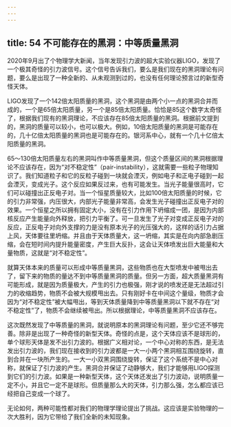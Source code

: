 ```yaml
---
---
---
```

title: 54 不可能存在的黑洞：中等质量黑洞
---




2020年9月出了个物理学大新闻，当年发现引力波的超大实验仪器LIGO，发现了一个极其奇怪的引力波信号。这个信号告诉我们，要么是我们现在的黑洞理论有问题，要么是出现了一种全新的、从未观测到过的，也没有任何理论预言过的新型奇怪天体。

LIGO发现了一个142倍太阳质量的黑洞，这个黑洞是由两个小一点的黑洞合并而成的，一个是65倍太阳质量，另一个是85倍太阳质量。恰恰是85这个数字太奇怪了，根据我们现有的黑洞理论，不应该存在85倍太阳质量的黑洞。根据前文提到的，黑洞的质量可以较小，也可以极大。例如，10倍太阳质量的黑洞是可能存在的，几十亿倍太阳质量的黑洞也是可能存在的。银河系中心，就有一个几十亿倍太阳质量的黑洞。

65～130倍太阳质量左右的黑洞叫作中等质量黑洞，但这个质量区间的黑洞根据理论不应该存在，因为“对不稳定性”（pair-instability），这就需要一些粒子物理知识了。我们知道粒子和它的反粒子碰到一块就会湮灭，例如电子和正电子碰到一起会湮灭，变成光子。这个反应如果反过来，也有可能发生。当光子能量很高时，它们可以碰撞出正反电子对。当一个恒星质量较大，比如100倍太阳质量的时候，它的引力非常强，内压很大，内部光子能量非常高，会发生光子碰撞出正反电子对的效果。一个恒星之所以拥有固定大小，没有在引力作用下坍缩成一团，是因为内部核反应产生能量向外释放，把引力平衡了。可一旦发生了光子对变成正反电子对的反应，正反电子对向外支撑的力是没有原本光子的光压强大的，这样的话引力占据上风，天体要往里坍缩。并且由于天体质量大，这一坍缩，其实是在向内部急剧压缩，会在短时间内提升能量密度，产生巨大反扑，这会让天体喷发出巨大能量和大量物质，这就是“对不稳定性”。

就算天体本来的质量可以形成中等质量黑洞，这些物质也在大型喷发中被甩出去了，留下来的物质的量达不到中等质量黑洞的质量。但另一方面，超大质量黑洞有可能形成，就是因为质量极大，产生的引力也极强，刚才说的喷发还是无法超过引力的收缩趋势，物质不会被大规模甩出去。只有刚好卡在中间这个量级，物质才会因为“对不稳定性”被大幅甩出，等到天体质量降到中等质量黑洞以下就不存在“对不稳定性”了，物质不会继续被甩出。所以根据理论，中等质量黑洞不应该存在。

这次既然发现了中等质量的黑洞，就说明原本的黑洞理论有问题，至少它还不够完善。除非是出现了一种奇怪的新型天体。奇怪的点是，这个天体应该不是球形的，单个球形天体是发不出引力波的。根据广义相对论，一个中心对称的东西，是无法发出引力波的，我们现在接收到的引力波都是一大一小两个黑洞相互围绕旋转，直到合并在一块所产生的。一大一小双黑洞围绕旋转，保证了这个系统不是中心对称，就保证了引力波的产生。黑洞合并保证了动静够大，我们才能够用LIGO探测到它们的引力波。如果是一种新型天体，这个天体还发出了引力波动，说明质量一定不小，并且它一定不是球形。但质量那么大的天体，引力那么强，怎么都应该已经把自己变成一个球了。

无论如何，两种可能性都对我们的物理学理论提出了挑战。这应该是实验物理的一次大胜利，因为它带给了我们全新的未知现象。